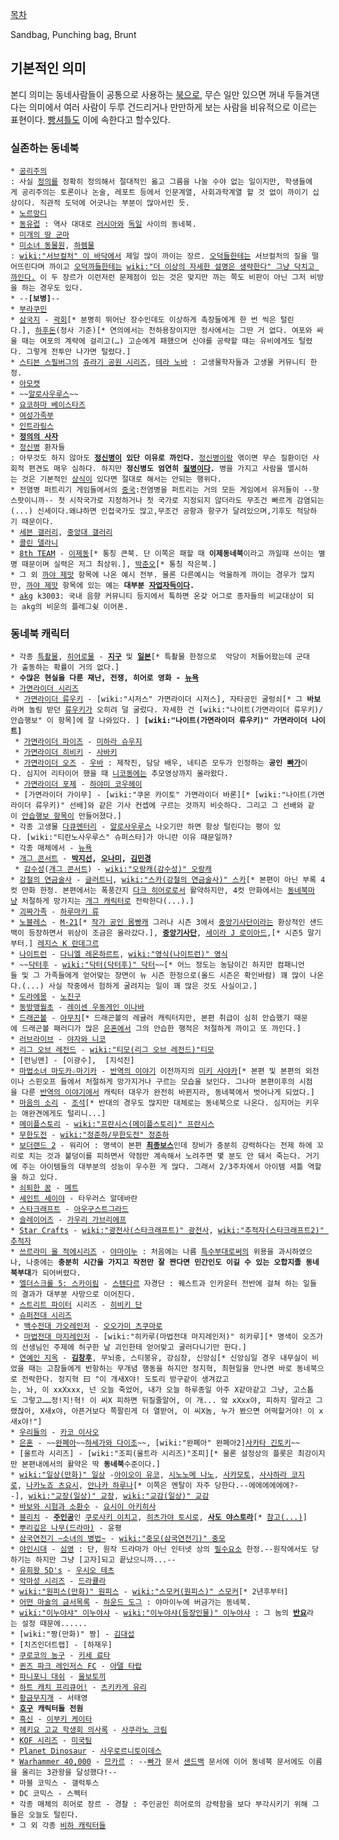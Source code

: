 [[목차]]

Sandbag, Punching bag, Brunt

== 기본적인 의미 ==
본디 의미는 동네사람들이 공통으로 사용하는 [[북]]으로, 무슨 일만 있으면 꺼내 두들겨댄다는 의미에서 여러 사람이 두루 건드리거나 만만하게 보는 사람을 비유적으로 이르는 표현이다. [[빵셔틀]]도 이에 속한다고 할수있다.

=== 실존하는 동네북 ===
 * [[공리주의]]
 : 사실 [[정의]]를 정확히 정의해서 절대적인 옳고 그름을 나눌 수야 없는 일이지만, 학생들에게 공리주의는 토론이나 논술, 레포트 등에서 인문계열, 사회과학계열 할 것 없이 까이기 십상이다. 직관적 도덕에 어긋나는 부분이 많아서인 듯.
 * [[노르망디]]
 * [[동유럽]] : 역사 대대로 [[러시아]]와 [[독일]] 사이의 동네북.
 * [[미개의 땅 군마]]
 * [[미소녀 동물원]], [[하렘물]] 
 : [[wiki:"서브컬처" 이 바닥]]에서 제일 많이 까이는 장르. [[오덕]]들한테는 서브컬처의 질을 떨어뜨린다며 까이고 [[오덕까]]들한테는 [[wiki:"더 이상의 자세한 설명은 생략한다" 그냥 닥치고 까인다.]] 이 두 장르가 이런저런 문제점이 있는 것은 맞지만 까는 쪽도 비판이 아닌 그저 비방을 하는 경우도 있다. 
 * --'''[보병]'''--
 * [[부라쿠민]]
 * [[삼국지]] - [[곽회]][* 분명히 뛰어난 장수인데도 이상하게 촉장들에게 한 번 씩은 털린다.], [[하후돈]](정사 기준)[* 연의에서는 천하용장이지만 정사에서는 그딴 거 없다. 여포와 싸울 때는 여포의 계략에 걸리고(…) 고순에게 패했으며 신야를 공략할 때는 유비에게도 털렸다. 그렇게 전투만 나가면 털렸다.]
 * [[스티븐 스필버그]]의 [[쥬라기 공원 시리즈]], [[테라 노바]] : 고생물학자들과 고생물 커뮤니티 한정.
 * [[아모캣]]
 * ~~[[알로사우루스]]~~
 * [[요코하마 베이스타즈]] 
 * [[여성가족부]]
 * [[인트라링스]]
 * '''[[정의의 사자]]'''
 * [[정신병]] 환자들
 : 아무것도 하지 않아도 '''[[정신병]]이 있단 이유로 까인다.''' [[정신병]]이랑 엮이면 무슨 질환이던 사회적 편견도 매우 심하다. 하지만 '''정신병도 엄연히 [[질병]]이다.''' 병을 가지고 사람을 멸시하는 것은 기본적인 [[상식]]이 있다면 절대로 해서는 안되는 행위다.
 * 전염병 퍼트리기 게임들에서의 [[중국]]:전염병을 퍼트리는 거의 모든 게임에서 유저들이 --핫스팟이니까-- 첫 시작국가로 지정하거나 첫 국가로 지정되지 않더라도 무조건 빠르게 감염되는(...) 신세이다.왜냐하면 인접국가도 많고,무조건 공항과 항구가 달려있으며,기후도 적당하기 때문이다.
 * [[세븐 갤러리]], [[중앙대 갤러리]]
 * [[콜린 델라니]]
 * [[8th TEAM]] - [[이제동]][* 통칭 큰북. 단 이쪽은 패할 때 '''이제동네북'''이라고 까일때 쓰이는 별명 때문이며 실력은 저그 최상위.], [[박준오]][* 통칭 작은북.]
 * 그 외 [[까야 제맛]] 항목에 나온 예시 전부. 물론 다른예시는 억울하게 까이는 경우가 많지만, [[까야 제맛]] 항목에 있는 예는 '''대부분 [[자업자득]]이다.'''
 * [[akg]] k3003: 국내 음향 커뮤니티 등지에서 툭하면 온갖 어그로 종자들의 비교대상이 되는 akg의 비운의 플레그슂 이어폰.
=== 동네북 캐릭터 ===
 * 각종 [[특촬물]], [[히어로]]물 - '''[[지구]]''' 및 '''[[일본]]'''[* 특촬물 한정으로  악당이 처들어왔는데 군대가 출동하는 확률이 거의 없다.] 
 * '''수많은 현실을 다룬 재난, 전쟁, 히어로 영화 - [[뉴욕]]'''
 * [[가면라이더 시리즈]]
  * [[가면라이더 류우키]] - [wiki:"시저스" 가면라이더 시저스], 자타공인 굴렁쇠[* 그 '''바보'''라며 놀림 받던 [[류우키]]가 오히려 덜 굴렀다. 자세한 건 [wiki:"나이트(가면라이더 류우키)/안습행보" 이 항목]에 잘 나와있다. ] '''[wiki:"나이트(가면라이더 류우키)" 가면라이더 나이트]'''
  * [[가면라이더 파이즈]] - [[미하라 슈우지]]
  * [[가면라이더 히비키]] - [[사바키]]
  * [[가면라이더 오즈]] - [[우바]] : 제작진, 담당 배우, 네티즌 모두가 인정하는 '''공인 [[빠가]]'''이다. 심지어 리타이어 했을 때 [[니코동]]에는 추모영상까지 올라왔다.
  * [[가면라이더 포제]] - [[하야미 코우헤이]]
  * [가면라이더 가이무] - [wiki:"쿠몬 카이토" 가면라이더 바론][* [wiki:"나이트(가면라이더 류우키)" 선배]와 같은 기사 컨셉에 구르는 것까지 비슷하다. 그리고 그 선배와 같이 [[바론(가면라이더 가이무)/안습행보|안습행보 항목]]이 만들어졌다.]
 * 각종 고생물 [[다큐멘터리]] - [[알로사우루스]] 나오기만 하면 항상 털린다는 평이 있다. [wiki:"티란노사우루스" 슈퍼스타]가 아니란 이유 때문일까?
 * 각종 매체에서 - [[뉴욕]]
 * [[개그 콘서트]] - '''[[박지선]], [[오나미]], [[김민경]]'''
  * [[감수성#s-2|감수성]]([[개그 콘서트]]) - [[wiki:"오랑캐(감수성)" 오랑캐]]
 * [[강철의 연금술사]] - [[글러트니]], [[wiki:"스카(강철의 연금술사)" 스카]][* 본편이 아닌 부록 4컷 만화 한정. 본편에서는 폭풍간지 [[다크 히어로]]로서 활약하지만, 4컷 만화에서는 [[동네북]]마냥 처절하게 망가지는 [[개그 캐릭터]]로 전락한다(...).]
 * [[괴짜가족]] - [[하루마키 류]]
 * [[노블레스]] - [[M-21]][* [http://blog.naver.com/everywhen/150103880744 작가 공인 몸빵캐] 그러나 시즌 3에서 [[중앙기사단]]이라는 환상적인 샌드백이 등장하면서 위상이 조금은 올라갔다.], '''[[중앙기사단(노블레스)|중앙기사단]]''', [[세이라 J 로이아드]],[* 시즌5 말기부터.] [[레지스 K 란데그르]]  
 * [[나이트런]] - [[다니엘 레온하르트]], [[wiki:"영식(나이트런)" 영식]]
 * ~~[[닥터후]] - [[wiki:"닥터(닥터후)" 닥터]]~~[* 어느 정도는 농담이긴 하지만 컴패니언들 및 그 가족들에게 얻어맞는 장면이 뉴 시즌 한정으로(올드 시즌은 확인바람) 꽤 많이 나온다.(...) 사실 작중에서 험하게 굴려지는 일이 꽤 많은 것도 사실이고.]
 * [[도라에몽]] - [[노진구]]
 * [[동방맹월초]] - [[레이센 우동게인 이나바]]
 * [[드래곤볼]] - [[야무치]][* 드래곤볼의 레귤러 캐릭터지만, 본편 취급이 심히 안습했기 때문에 드래곤볼 패러디가 많은 [[은혼]]에서 그의 안습한 행적은 처절하게 까이고 또 까인다.]
 * [[러브라이브]] - [[야자와 니코]]
 * [[리그 오브 레전드]] - [[wiki:"티모(리그 오브 레전드)"티모]]
 * [런닝맨] - [이광수],  [지석진]
 * [[마법소녀 마도카☆마기카]] - [[반역의 이야기]] 이전까지의 [[미키 사야카]][* 본편 및 본편의 외전이나 스핀오프 들에서 처절하게 망가지거나 구르는 모습을 보인다. 그나마 본편이후의 시점을 다룬 [[반역의 이야기]]에서 캐릭터 대우가 완전히 바뀐지라, 동네북에서 벗어나게 되었다.]
 * [[마음의 소리]] - [[조석]][* 반대의 경우도 많지만 대체로는 동네북으로 나온다. 심지어는 키우는 애완견에게도 털리니...]
 * [[메이플스토리]] - [[wiki:"프란시스(메이플스토리)" 프란시스]]
 * [[무한도전]] - [[wiki:"정준하/무한도전" 정준하]]
 * [[보더랜드 2]] - 워리어 : 명색이 본편 '''[[최종보스]]'''인데 장비가 충분히 강력하다는 전제 하에 꼬리로 치는 것과 불덩이를 피하면서 약점만 계속해서 노려주면 몇 분도 안 돼서 죽는다. 거기에 주는 아이템들의 대부분의 성능이 우수한 게 많다. 그래서 2/3주차에서 아이템 셔틀 역할을 하고 있다.
 * [[쇠퇴한 꿈]] - [[메트]]
 * [[세인트 세이야]] - 타우러스 알데바란
 * [[스타크래프트]] - [[아우구스트그라드]]
 * [[슬레이어즈]] - [[가우리 가브리에프]]
 * [[Star Crafts]] - [[wiki:"광전사(스타크래프트)" 광전사]], [[wiki:"추적자(스타크래프트2)" 추적자]]
 * [[쓰르라미 울 적에]]시리즈 - [[야마이누]] : 처음에는 나름 [[특수부대]]로써의 위용을 과시하였으나, 나중에는 '''충분히 시간을 가지고 작전만 잘 짠다면 민간인도 이길 수 있는 오합지졸 동네북부대'''가 되어버렸다. 
 * [[엘더스크롤 5: 스카이림]] - [[스텐다르]] 자경단 : 퀘스트과 인카운터 전반에 걸쳐 하는 일들의 결과가 대부분 사망으로 이어진다. 
 * [[스트리트 파이터]] 시리즈 - [[히비키 단]]
 * [[슈퍼전대 시리즈]]
  * [[백수전대 가오레인저]] - [[오오가미 츠쿠마로]]
  * [[마법전대 마지레인저]] - [wiki:"히카루(마법전대 마지레인저)" 히카루][* 명색이 오즈가의 선생님인 주제에 허구한 날 괴인한테 얻어맞고 굴러다니기만 한다.]
 * [[연예인 지옥]] - '''[[김창후]]''', 무뇌중, 스티붕유, 강심장, 신앙심[* 신앙심일 경우 내무실이 비었을 때는 고참들에게 반항하는 무개념 행동을 하지만 정지혁, 최현일을 만나면 바로 동네북으로 전락한다. 정지혁 曰 "이 개새X야! 도토리 방구같이 생겨갔고는, 놔, 이 xxXxxx, 넌 오늘 죽었어, 내가 오늘 하루종일 아주 X같아같고 그냥, 고스톱도 그렇고……정!지!혁! 이 씨X 피하면 뒤질줄알어, 이 개... 앜 xXxx야, 피하지 말라고 그랬잖아, X새x야, 아픈거보다 쪽팔린게 더 열받어, 이 씨X놈, 누가 봤으면 어떡할거야! 이 x새x야!"]
 * [[우리들의]] - [[카코 이사오]]
 * [[은혼]] - ~~[[완폐아]]~~[[하세가와 다이조]]~~, [wiki:"완폐아" 완폐아2][[사카타 긴토키]]~~
 * [울트라 시리즈] - [wiki:"조피(울트라 시리즈)"조피][* 물론 설정상의 플롯은 최강이지만 본편내에서의 활약은 딱 '''동네북'''수준이다.]
 * [[wiki:"일상(만화)" 일상]] -[[아이오이 유코]], [[시노노메 나노]], [[사카모토]], [[사사하라 코지로]], [[나카노죠 츠요시]], [[안나카 하루나]][* 이쪽은 멘탈이 자주 당한다.--에에에에에에?--], [[wiki:"교장(일상)" 교장]], [[wiki:"교감(일상)" 교감]]
 * [[바보와 시험과 소환수]] - [[요시이 아키히사]]
 * [[블리치]] - '''[[주인공]]'''인 [[쿠로사키 이치고]], [[히츠가야 토시로]], '''[[사도 야스토라]]'''[* [http://gall.dcinside.com/list.php?id=comic_new1&no=282499 참고(...)]]
 * [[뿌리깊은 나무(드라마)]] - 윤평
 * [[삼국연전기 ~소녀의 병법~]] - [[wiki:"중모(삼국연전기)" 중모]]
 * [[야인시대]] - [[심영(야인시대)|심영]] : 단, 원작 드라마가 아닌 인터넷 상의 [[필수요소]] 한정.--원작에서도 당하기는 하지만 그냥 [고자]되고 끝났으니까...--
 * [[유희왕 5D's]] - [[우시오 테츠]]
 * [[악마성 시리즈]] - [[드라큘라]]
 * [[wiki:"원피스(만화)" 원피스]] - [[wiki:"스모커(원피스)" 스모커]][* 2년후부터]
 * [[어떤 마술의 금서목록]] - [[하운드 도그]] : 야마이누에 버금가는 동네북.
 * [[wiki:"이누야샤" 이누야샤]] - [[wiki:"이누야샤(등장인물)" 이누야샤]] : 그 놈의 '''[[반요]]'''라는 설정 때문에......
 * [wiki:"짱(만화)" 짱] - [[김대섭]]
 * [치즈인더트랩] - [하재우]
 * [[쿠로코의 농구]] - [[키세 료타]]
 * [[퀸즈 파크 레인저스 FC]] - [[아델 타랍]]
 * [[파니포니 대쉬]] - [[울보토끼]]
 * [[하트 캐치 프리큐어!]] - [[츠키카게 유리]]
 * [[황금무지개]] - 서태영
 * '''[[호구]] 캐릭터들 전원'''
 * [[흑신]] - [[이부키 케이타]]
 * [[헤키요 고교 학생회 의사록]] - [[사쿠라노 크림]]
 * [[KOF 시리즈]] - [[미국팀]]
 * [[Planet Dinosaur]] - [[사우로르니토이데스]]
 * [[Warhammer 40,000]] - [[므카르]] : --[[빠가]] 문서 [[샌드백]] 문서에 이어 동네북 문서에도 이름을 올리는 3관왕을 달성했다!--
 * 마블 코믹스 - 갤럭투스
 * DC 코믹스 - 스펙터
 * 각종 매체의 히어로 장르 - 경찰 : 주인공인 히어로의 강력함을 보다 부각시키기 위해 그들은 오늘도 털린다.
 * 그 외 각종 [[비하 캐릭터]]들
